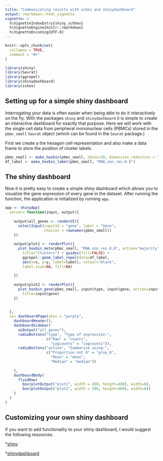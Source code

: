 ```yaml
---
title: "Communicating results with schex and shinydashboard"
output: rmarkdown::html_vignette
vignette: >
  %\VignetteIndexEntry{shiny_schhex}
  %\VignetteEngine{knitr::rmarkdown}
  %\VignetteEncoding{UTF-8}
---
```


```r
knitr::opts_chunk$set(
  collapse = TRUE,
  comment = "#>"
)
```

```r
library(shiny)
library(Seurat)
library(ggrepel)
library(shinydashboard)
library(schex)
```

## Setting up for a simple shiny dashboard

Interrogating your data is often easier when being able to do it interactively
on the fly. With the packages `shiny` and `shinydashboard` it is simple to create
an interactive dashboard for exactly that purpose. Here we will work with the
single cell data from peripheral mononuclear cells (PBMCs) stored in the `pbmc_small` 
`Seurat` object (which can be found in the `Seurat` package.) 

First we create a the hexagon cell representation and also make a data frame to
store the position of cluster labels.

```r
pbmc_small <- make_hexbin(pbmc_small, nbins=10, dimension_reduction = "PCA")
df_label <- make_hexbin_label(pbmc_small, "RNA_snn_res.0.8")
```    

## The shiny dashboard

Now it is pretty easy to create a simple shiny dashboard which allows you
to visualize the gene expression of every gene in the dataset. After 
running the function, the application is initialized by running `app`.

```r
app <- shinyApp( 
  server= function(input, output){
  
    output$all_genes <- renderUI({
      selectInput(inputId = "gene", label = "Gene", 
                  choices = rownames(pbmc_small))
    })
    
    output$plot1 <- renderPlot({ 
      plot_hexbin_meta(pbmc_small, "RNA_snn_res.0.8", action="majority",
        title="Clusters") + guides(fill=FALSE) +
        ggrepel::geom_label_repel(data=df_label, 
        aes(x=x, y=y, label=label), colour="black",
        label.size=NA, fill=NA)
        
    })
      
    output$plot2 <- renderPlot({ 
      plot_hexbin_gene(pbmc_small, input$type, input$gene, action=input$action,
        title=input$gene) 
    })
    
    
  },
  ui= dashboardPage(skin = "purple",
    dashboardHeader(),
    dashboardSidebar(
      uiOutput("all_genes"),
      radioButtons("type", "Type of expression:",
                   c("Raw" = "counts",
                     "Logcounts" = "logcounts")),
      radioButtons("action", "Summarize using:",
                   c("Proportion not 0" = "prop_0",
                     "Mean" = "mean",
                     "Median" = "median"))
      
    ),
    dashboardBody(
      fluidRow(
        box(plotOutput("plot1", width = 450, height=400), width=6),
        box(plotOutput("plot2", width = 500, height=400), width=6))
    )
  )
)
```

## Customizing your own shiny dashboard

If you want to add functionality to your shiny dashboard, I would suggest the 
following resources:

*[shiny](https://shiny.rstudio.com/)

*[shinydashboard](https://rstudio.github.io/shinydashboard/)

